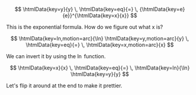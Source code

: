 <MathWave>

$$
\htmlData{key=y}{y} \, \htmlData{key=eq}{=} \, {\htmlData{key=e}{e}}^{\htmlData{key=x}{x}}
$$

This is the exponential formula. How do we figure out what x is?

$$
\htmlData{key=ln,motion=arc}{\ln} \htmlData{key=y,motion=arc}{y} \, \htmlData{key=eq}{=} \, \htmlData{key=x,motion=arc}{x}
$$

We can invert it by using the $\ln$ function.

$$
\htmlData{key=x}{x} \, \htmlData{key=eq}{=} \, \htmlData{key=ln}{\ln} \htmlData{key=y}{y}
$$

Let's flip it around at the end to make it prettier.

</MathWave>

